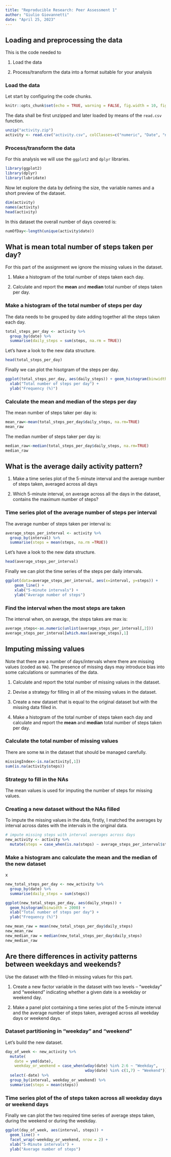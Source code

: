 ```yaml
---
title: "Reproducible Research: Peer Assessment 1"
author: "Giulio Giovannetti"
date: "April 25, 2023"
---
```



## Loading and preprocessing the data
This is the code needed to

1. Load the data

1. Process/transform the data into a format suitable for your analysis

### Load the data

Let start by configuring the code chunks.
```r
knitr::opts_chunk$set(echo = TRUE, warning = FALSE, fig.width = 10, fig.height = 5, fig.keep = 'all' ,fig.path = 'figures/ ', dev = 'png')
```
   
The data shall be first unzipped and later loaded by means of the `read.csv` function.
```r
unzip("activity.zip")
activity <- read.csv("activity.csv", colClasses=c("numeric", "Date", "numeric"))
```

### Process/transform the data

For this analysis we will use the `ggplot2` and `dplyr` libraries.
```r
library(ggplot2)
library(dplyr)  
library(lubridate)
```

Now let explore the data by defining the size, the variable names and a short preview of the dataset.
```r
dim(activity)
names(activity)
head(activity)
```

In this dataset the overall number of days covered is:
```r
numOfDay<-length(unique(activity$date))
```

## What is mean total number of steps taken per day?

For this part of the assignment we ignore the missing values in the dataset.

1. Make a histogram of the total number of steps taken each day.

1. Calculate and report the **mean** and **median** total number of steps taken per day.

### Make a histogram of the total number of steps per day

The data needs to be grouped by date adding together all the steps taken each day.
```r
total_steps_per_day <- activity %>%
  group_by(date) %>%
  summarise(daily_steps = sum(steps, na.rm = TRUE))
```

Let's have a look to the new data structure.
```r
head(total_steps_per_day)
```

Finally we can plot the hisotgram of the steps per day.
```r
ggplot(total_steps_per_day, aes(daily_steps)) + geom_histogram(binwidth = 2000) +
  xlab("Total number of steps per day") + 
  ylab("Frequency (%)")
```

### Calculate the mean and median of the steps per day

The mean number of steps taker per day is:
```r
mean_raw<-mean(total_steps_per_day$daily_steps, na.rm=TRUE)
mean_raw
```

The median number of steps taker per day is:
```r
median_raw<-median(total_steps_per_day$daily_steps, na.rm=TRUE)
median_raw
```

## What is the average daily activity pattern?

1. Make a time series plot of the 5-minute interval and the average number of steps taken, averaged across all days

2. Which 5-minute interval, on average across all the days in the dataset, contains the maximum number of steps?

### Time series plot of the average number of steps per interval

The average number of steps taken per interval is:
```r
average_steps_per_interval <- activity %>% 
  group_by(interval) %>%
  summarise(steps = mean(steps, na.rm =TRUE))
```

Let's have a look to the new data structure.
```r
head(average_steps_per_interval)
```

Finally we can plot the time series of the steps per daily intervals.
```r
ggplot(data=average_steps_per_interval, aes(x=interval, y=steps)) +
    geom_line() +
    xlab("5-minute intervals") +
    ylab("Average number of steps")
```

### Find the interval when the most steps are taken

The interval when, on average, the steps takes are max is:
```r
average_steps<-as.numeric(unlist(average_steps_per_interval[,2]))
average_steps_per_interval[which.max(average_steps),1]
```

## Imputing missing values

Note that there are a number of days/intervals where there are missing
values (coded as `NA`). The presence of missing days may introduce
bias into some calculations or summaries of the data.

1. Calculate and report the total number of missing values in the dataset.

1. Devise a strategy for filling in all of the missing values in the dataset.

1. Create a new dataset that is equal to the original dataset but with the missing data filled in.

1. Make a histogram of the total number of steps taken each day and calculate and report the **mean** and **median** total number of steps taken per day.

### Calculate the total number of missing values

There are some `NA` in the dataset that should be managed carefully.
```r
missingIndex<-is.na(activity[,1])
sum(is.na(activity$steps))
```

### Strategy to fill in the NAs

The mean values is used for imputing the number of steps for missing values. 

### Creating a new dataset without the NAs filled

To impute the missing values in the data, firstly, I matched the averages by interval across dates with the intervals in the original data.
```r
# impute missing steps with interval averages across days
new_activity <- activity %>%
  mutate(steps = case_when(is.na(steps) ~ average_steps_per_interval$steps[match(activity$interval,  average_steps_per_interval$interval)], TRUE ~ as.numeric(steps)))
```

### Make a histogram anc calculate the mean and the median of the new dataset

x
```r
new_total_steps_per_day <- new_activity %>% 
  group_by(date) %>% 
  summarise(daily_steps = sum(steps))

ggplot(new_total_steps_per_day, aes(daily_steps)) + 
  geom_histogram(binwidth = 2000) + 
  xlab("Total number of steps per day") + 
  ylab("Frequency (%)")
```

```r
new_mean_raw = mean(new_total_steps_per_day$daily_steps)
new_mean_raw
new_median_raw = median(new_total_steps_per_day$daily_steps)
new_median_raw
```

## Are there differences in activity patterns between weekdays and weekends?

Use the dataset with the filled-in missing values for this part.

1. Create a new factor variable in the dataset with two levels -- "weekday" and "weekend" indicating whether a given date is a weekday or weekend day.

1. Make a panel plot containing a time series plot of the 5-minute interval and the average number of steps taken, averaged across all weekday days or weekend days.

### Dataset partitioning in "weekday" and "weekend"

Let's build the new dataset.
```r
day_of_week <- new_activity %>%
  mutate(
    date = ymd(date),
    weekday_or_weekend = case_when(wday(date) %in% 2:6 ~ "Weekday",
                                   wday(date) %in% c(1,7) ~ "Weekend")) %>%
  select(-date) %>%
  group_by(interval, weekday_or_weekend) %>%
  summarise(steps = mean(steps))
```

### Time series plot of the of steps taken across all weekday days or weekend days

Finally we can plot the two required time series of average steps taken, during the weekend or during the weekday.
```r
ggplot(day_of_week, aes(interval, steps)) + 
  geom_line() + 
  facet_wrap(~weekday_or_weekend, nrow = 2) +
  xlab("5-Minute intervals") + 
  ylab("Average number of steps")
```
